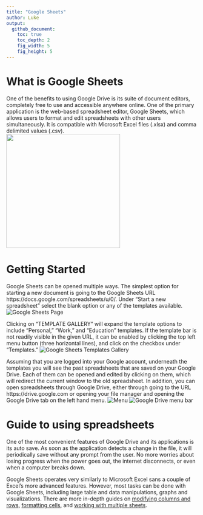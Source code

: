 ```yaml
---
title: "Google Sheets"
author: Luke
output:
  github_document:
    toc: true
    toc_depth: 2
    fig_width: 5
    fig_height: 5
---
```


# What is Google Sheets
One of the benefits to using Google Drive is its suite of document editors, completely free to use and accessible anywhere online. One of the primary application is the web-based spreadsheet editor, Google Sheets, which allows users to format and edit spreadsheets with other users simultaneously. It is compatible with Microsoft Excel files (.xlsx) and comma delimited values (.csv).  
<img src="https://user-images.githubusercontent.com/21327023/26968653-ca88f84e-4cd0-11e7-9f7f-006eff1dd41e.png" width="300">

# Getting Started
Google Sheets can be opened multiple ways. The simplest option for starting a new document is going to the Google Sheets URL https://docs.google.com/spreadsheets/u/0/. Under "Start a new spreadsheet" select the blank option or any of the templates available. 
![Google Sheets Page](https://user-images.githubusercontent.com/21327023/26968650-c79d6458-4cd0-11e7-8107-004b4813cd69.png)

Clicking on "TEMPLATE GALLERY" will expand the template options to include "Personal," "Work," and "Education" templates. If the template bar is not readily visible in the given URL, it can be enabled by clicking the top left menu button (three horizontal lines), and click on the checkbox under "Templates."
![Google Sheets Templates Gallery](https://user-images.githubusercontent.com/21327023/26968642-c1fbb220-4cd0-11e7-8d4e-8c27a3bd070b.png)

Assuming that you are logged into your Google account, underneath the templates you will see the past spreadsheets that are saved on your Google Drive. Each of them can be opened and edited by clicking on them, which will redirect the current window to the old spreadsheet. In addition, you can open spreadsheets through Google Drive, either through going to the URL https://drive.google.com or opening your file manager and opening the Google Drive tab on the left hand menu. 
![Menu](https://user-images.githubusercontent.com/21327023/26968890-b6ee7d62-4cd1-11e7-96ea-7246fe7ccfce.png)
![Google Drive menu bar](https://user-images.githubusercontent.com/21327023/26968889-b6edc7e6-4cd1-11e7-989a-60968cadd8de.png)

# Guide to using spreadsheets
One of the most convenient features of Google Drive and its applications is its auto save. As soon as the application detects a change in the file, it will periodically save without any prompt from the user. No more worries about losing progress when the power goes out, the internet disconnects, or even when a computer breaks down. 

Google Sheets operates very similarly to Microsoft Excel sans a couple of Excel's more advanced features. However, most tasks can be done with Google Sheets, including large table and data manipulations, graphs and visualizations. There are more in-depth guides on [modifying columns and rows](https://www.gcflearnfree.org/googlespreadsheets/modifying-columns-rows-and-cells/1/), [formatting cells](https://www.gcflearnfree.org/googlespreadsheets/formatting-cells/1/), and [working with multiple sheets](https://www.gcflearnfree.org/googlespreadsheets/working-with-multiple-sheets/1/).

